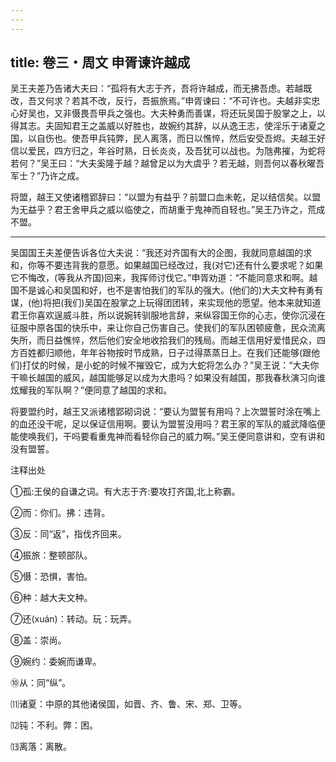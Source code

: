 ```yaml
---
---
---
```

title: 卷三・周文 申胥谏许越成
---

吴王夫差乃告诸大夫曰：“孤将有大志于齐，吾将许越成，而无拂吾虑。若越既改，吾又何求？若其不改，反行，吾振旅焉。”申胥谏曰：“不可许也。夫越非实忠心好吴也，又非慑畏吾甲兵之强也。大夫种勇而善谋，将还玩吴国于股掌之上，以得其志。夫固知君王之盖威以好胜也，故婉约其辞，以从逸王志，使淫乐于诸夏之国，以自伤也。使吾甲兵钝弊，民人离落，而日以憔悴，然后安受吾烬。夫越王好信以爱民，四方归之，年谷时熟，日长炎炎，及吾犹可以战也。为虺弗摧，为蛇将若何？”吴王曰：“大夫奚隆于越？越曾足以为大虞乎？若无越，则吾何以春秋曜吾军士？”乃许之成。

将盟，越王又使诸稽郢辞曰：“以盟为有益乎？前盟口血未乾，足以结信矣。以盟为无益乎？君王舍甲兵之威以临使之，而胡重于鬼神而自轻也。”吴王乃许之，荒成不盟。

----------------

吴国国王夫差便告诉各位大夫说：“我还对齐国有大的企图，我就同意越国的求和，你等不要违背我的意愿。如果越国已经改过，我(对它)还有什么要求呢？如果它不悔改，(等我从齐国)回来，我挥师讨伐它。”申胥劝道：“不能同意求和啊。越国不是诚心和吴国和好，也不是害怕我们的军队的强大。(他们的)大夫文种有勇有谋，(他)将把(我们)吴国在股掌之上玩得团团转，来实现他的愿望。他本来就知道君王你喜欢逞威斗胜，所以说婉转驯服地言辞，来纵容国王你的心志，使你沉浸在征服中原各国的快乐中，来让你自己伤害自己。使我们的军队困顿疲惫，民众流离失所，而日益憔悴，然后他们安全地收拾我们的残局。而越王信用好爱惜民众，四方百姓都归顺他，年年谷物按时节成熟，日子过得蒸蒸日上。在我们还能够(跟他们)打仗的时候，是小蛇的时候不摧毁它，成为大蛇将怎么办？”吴王说：“大夫你干嘛长越国的威风，越国能够足以成为大患吗？如果没有越国，那我春秋演习向谁炫耀我的军队啊？”便同意了越国的求和。

将要盟约时，越王又派诸稽郢砌词说：“要认为盟誓有用吗？上次盟誓时涂在嘴上的血还没干呢，足以保证信用啊。要认为盟誓没用吗？君王家的军队的威武降临便能使唤我们，干吗要看重鬼神而看轻你自己的威力啊。”吴王便同意讲和，空有讲和没有盟誓。

注释出处

①孤:王侯的自谦之词。有大志于齐:要攻打齐国,北上称霸。

②而：你们。拂：违背。

③反：同“返”，指伐齐回来。

④振旅：整顿部队。

⑤慑：恐惧，害怕。

⑥种：越大夫文种。

⑦还(xuán)：转动。玩：玩弄。

⑧盖：崇尚。

⑨婉约：委婉而谦卑。

⑩从：同“纵”。

⑾诸夏：中原的其他诸侯国，如晋、齐、鲁、宋、郑、卫等。

⑿钝：不利。弊：困。

⒀离落：离散。


